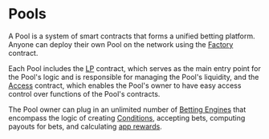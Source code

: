 # Pools

A Pool is a system of smart contracts that forms a unified betting platform. Anyone can deploy their own Pool on the
network using the [Factory](/contracts/factory) contract.

Each Pool includes the [LP](/contracts/lp) contract, which serves as the main entry point for the Pool's logic and is
responsible for managing the Pool's liquidity, and the [Access](/contracts/access) contract, which enables the Pool's
owner to have easy access control over functions of the Pool's contracts.

The Pool owner can plug in an unlimited number of [Betting Engines](/concepts/how-azuro-works/components/betting-engines) that encompass
the logic of creating [Conditions](/concepts/how-azuro-works/components/conditions), accepting bets, computing payouts for bets, and
calculating [app rewards](/concepts/how-azuro-works/rewards).
